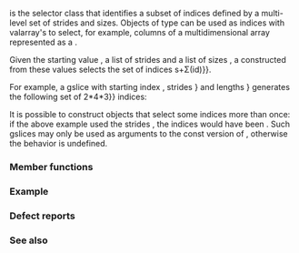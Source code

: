 {{cpp/title|gslice}}
{{cpp/numeric/valarray/navbar}}
{{ddcl|header=valarray|
class gslice;
}}

{{tt|std::gslice}} is the selector class that identifies a subset of {{lc|std::valarray}} indices defined by a multi-level set of strides and sizes. Objects of type {{tt|std::gslice}} can be used as indices with valarray's {{c/core|operator[]}} to select, for example, columns of a multidimensional array represented as a {{tt|valarray}}.

Given the starting value {{math|s}}, a list of strides {{math|i{{su|b=j}}}} and a list of sizes {{math|d{{su|b=j}}}}, a {{tt|std::gslice}} constructed from these values selects the set of indices {{math|k{{su|b=j}}{{=}}s+Σ{{su|b=j}}(i{{su|b=j}}d{{su|b=j}})}}.

For example, a gslice with starting index {{tt|3}}, strides {{tt|{19,4,1}}} and lengths {{tt|{2,4,3}}} generates the following set of {{tt|24{{=}}2*4*3}} indices:

{{cc|1=
3 + 0*19 + 0*4 + 0*1 = 3,
3 + 0*19 + 0*4 + 1*1 = 4,
3 + 0*19 + 0*4 + 2*1 = 5,
3 + 0*19 + 1*4 + 0*1 = 7,
3 + 0*19 + 1*4 + 1*1 = 8,
3 + 0*19 + 1*4 + 2*1 = 9,
3 + 0*19 + 2*4 + 0*1 = 11,
...
3 + 1*19 + 3*4 + 1*1 = 35,
3 + 1*19 + 3*4 + 2*1 = 36}} 

It is possible to construct {{tt|std::gslice}} objects that select some indices more than once: if the above example used the strides {{tt|{1,1,1}&lt;!----&gt;}}, the indices would have been {{tt|{3, 4, 5, 4, 5, 6, ...}&lt;!----&gt;}}. Such gslices may only be used as arguments to the const version of {{rlpt|operator at|std::valarray::operator[]}}, otherwise the behavior is undefined.

===Member functions===
{{dsc begin}}
{{dsc mem ctor|cpp/numeric/valarray/gslice|inlinemem=true|constructs a generic slice}}
{{dsc mem fun|cpp/numeric/valarray/gslice|title=start&lt;br&gt;size&lt;br&gt;stride|inlinemem=true|returns the parameters of the slice}}
{{dsc end}}

{{member|{{small|std::gslice::}}gslice|
{{dcl begin}}
{{dcl|num=1|
gslice()
}}
{{dcl|num=2|
gslice( std::size_t start, const std::valarray&lt;std::size_t&gt;&amp; sizes,
                           const std::valarray&lt;std::size_t&gt;&amp; strides );
}}
{{dcl|num=3|
gslice( const gslice&amp; other );
}}
{{dcl end}}

Constructs a new generic slice.

@1@ Default constructor. Equivalent to {{c|gslice(0, std::valarray&lt;std::size_t&gt;(), std::valarray&lt;std::size_t&gt;())}}. This constructor exists only to allow construction of arrays of slices.

@2@ Constructs a new slice with parameters {{c|start}}, {{c|sizes}}, {{c|strides}}.

@3@ Constructs a copy of {{c|other}}.

===Parameters===
{{par begin}}
{{par|start|the position of the first element}}
{{par|sizes|an array that defines the number of elements in each dimension}}
{{par|strides|an array that defines the number of positions between successive elements in each dimension}}
{{par|other|another slice to copy}}
{{par end}}
}}


{{member|{{small|std::slice::}}start, size, stride|
{{dcl begin}}
{{dcl|num=1|
std::size_t start() const;
}}
{{dcl|num=2|
std::valarray&lt;std::size_t&gt; size() const;
}}
{{dcl|num=3|
std::valarray&lt;std::size_t&gt; stride() const;
}}
{{dcl end}}

Returns the parameters passed to the slice on construction - start, sizes and strides respectively.

===Parameters===
(none)

===Return value===
The parameters of the slice -- start, sizes and strides respectively.

===Complexity===
Constant.
}}

===Example===
{{example
|Demonstrates the use of gslices to address columns of a 3D array:
|code=
#include &lt;iostream&gt;
#include &lt;valarray&gt;

void test_print(std::valarray&lt;int&gt;&amp; v, int planes, int rows, int cols)
{
    for (int r = 0; r &lt; rows; ++r)
    {
        for (int z = 0; z &lt; planes; ++z)
        {
            for (int c = 0; c &lt; cols; ++c)
                std::cout &lt;&lt; v[z * rows * cols + r * cols + c] &lt;&lt; ' ';
            std::cout &lt;&lt; "  ";
        }
        std::cout &lt;&lt; '\n';
    }
}

int main()
{
    std::valarray&lt;int&gt; v = // 3d array: 2 x 4 x 3 elements
        {111,112,113 , 121,122,123 , 131,132,133 , 141,142,143,
         211,212,213 , 221,222,223 , 231,232,233 , 241,242,243};
    // int ar3d[2][4][3]
    std::cout &lt;&lt; "Initial 2x4x3 array:\n";
    test_print(v, 2, 4, 3);
    
    // update every value in the first columns of both planes
    v[std::gslice(0, {2, 4}, {4 * 3, 3})] = 1; // two level one strides of 12 elements
                                               // then four level two strides of 3 elements
    
    // subtract the third column from the second column in the 1st plane
    v[std::gslice(1, {1, 4}, {4 * 3, 3})] -= v[std::gslice(2, {1, 4}, {4 * 3, 3})];
    
    std::cout &lt;&lt; "\n" "After column operations:\n";
    test_print(v, 2, 4, 3);
}
|output=
Initial 2x4x3 array:
111 112 113   211 212 213
121 122 123   221 222 223
131 132 133   231 232 233
141 142 143   241 242 243

After column operations:
1 -1 113   1 212 213
1 -1 123   1 222 223
1 -1 133   1 232 233
1 -1 143   1 242 243
}}

===Defect reports===
{{dr list begin}}
{{dr list item|wg=lwg|dr=543|std=C++98|before=it was unclear whether a default constructed generic slice is usable|after=it is usable (as an empty subset)}}
{{dr list end}}

===See also===
{{dsc begin}}
{{dsc inc|cpp/numeric/valarray/dsc operator_at}}
{{dsc inc|cpp/numeric/valarray/dsc slice}}
{{dsc inc|cpp/numeric/valarray/dsc gslice_array}}
{{dsc end}}

{{langlinks|de|es|fr|it|ja|pt|ru|zh}}